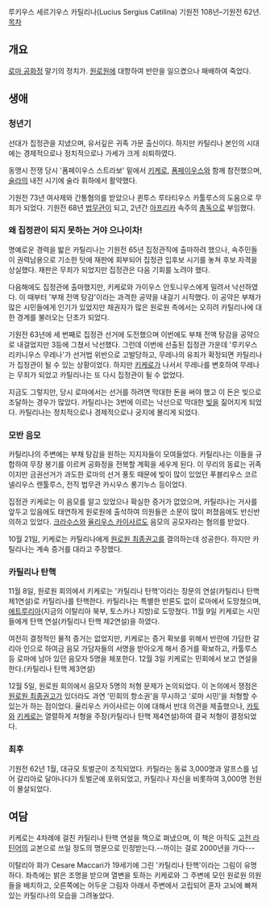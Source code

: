 루키우스 세르기우스 카틸리나(Lucius Sergius Catilina) 기원전 108년–기원전 62년.
[[목차]]
== 개요 ==
[[고대 로마|로마 공화정]] 말기의 정치가. [[원로원]]에 대항하여 반란을 일으켰으나 패배하여 죽었다.

== 생애 ==
=== 청년기 ===
선대가 집정관을 지냈으며, 유서깊은 귀족 가문 출신이다. 하지만 카틸리나 본인의 시대에는 경제적으로나 정치적으로나 가세가 크게 쇠퇴하였다.

동맹시 전쟁 당시 '폼페이우스 스트라보' 밑에서 [[키케로]], [[폼페이우스]]와 함께 참전했으며, [[술라]]의 내전 시기에 술라 휘하에서 활약했다.

기원전 73년 여사제와 간통혐의를 받았으나 퀸투스 루타티우스 카툴루스의 도움으로 무죄가 되었다. 기원전 68년 [[법무관]]이 되고, 2년간 [[아프리카]] 속주의 [[총독]]으로 부임했다.

=== 왜 집정관이 되지 못하는 거야 으나이차! ===
명예로운 경력을 밟은 카틸리나는 기원전 65년 집정관직에 출마하려 했으나, 속주민들이 권력남용으로 기소한 탓에 재판에 회부되어 집정관 입후보 시기를 놓쳐 후보 자격을 상실했다. 재판은 무죄가 되었지만 집정관은 다음 기회를 노려야 했다.

다음해에도 집정관에 출마했지만, 키케로와 가이우스 안토니우스에게 밀려서 낙선하였다. 이 때부터 '부채 전액 탕감'이라는 과격한 공약을 내걸기 시작했다. 이 공약은 부채가 많은 시민들에게 인기가 있었지만 채권자가 많은 원로원 측에서는 오히려 카틸리나에 대한 경계를 불러오는 단초가 되었다.

기원전 63년에 세 번째로 집정관 선거에 도전했으며 이번에도 부채 전액 탕감을 공약으로 내걸었지만 3등에 그쳤서 낙선했다. 그런데 이번에 선출된 집정관 가운데 '루키우스 리키니우스 무레나'가 선거법 위반으로 고발당하고, 무레나의 유죄가 확정되면 카틸리나가 집정관이 될 수 있는 상황이었다. 하지만 [[키케로]]가 나서서 무레나를 변호하여 무레나는 무죄가 되었고 카틸리나는 또 다시 집정관이 될 수 없었다.

지금도 그렇지만, 당시 로마에서는 선거를 하려면 막대한 돈을 써야 했고 이 돈은 빚으로 조달하는 경우가 많았다. 카틸리나는 3번에 이르는 낙선으로 막대한 [[빚]]을 짊어지게 되었다. 카틸리나는 정치적으로나 경제적으로나 궁지에 몰리게 되었다.

=== 모반 음모 ===
카틸리나의 주변에는 부채 탕감을 원하는 지지자들이 모여들었다.  카틸리나는 이들을 규합하여 무장 봉기를 이르켜 공화정을 전복할 계획을 세우게 된다. 이 무리의 동료는 귀족이지만 금권선거가 과도한 로마의 선거 풍토 때문에 빚이 많이 있었던 푸블리우스 코르넬리우스 렌툴루스, 전직 법무관 카시우스 롱기누스 등이었다.

집정관 키케로는 이 음모를 알고 있었으나 확실한 증거가 없었으며, 카틸리나는 거사를 앞두고 있음에도 태연하게 원로원에 출석하여 의원들은 소문이 많이 퍼졌음에도 반신반의하고 있었다. [[크라수스]]와 [[율리우스 카이사르]]도 음모의 공모자라는 혐의를 받았다.

10월 21일, 키케로는 카틸리나에게 [[원로원 최종권고]]를 결의하는데 성공한다. 하지만 카틸리나는 계속 증거를 대라고 주장했다.

=== 카틸리나 탄핵 ===
11월 8일, 원로원 회의에서 키케로는 '카틸리나 탄핵'이라는 장문의 연설(카틸리나 탄핵 제1연설)로 카틸리나를 탄핵한다. 카틸리나는 특별한 반론도 없이 로마에서 도망쳤으며, [[에트루리아]](지금의 이탈리아 북부, 토스카나 지방)로 도망쳤다. 11월 9일 키케로는 시민들에게 탄핵 연설(카틸리나 탄핵 제2연설)을 하였다.

여전히 결정적인 물적 증거는 없었지만, 키케로는 증거 확보를 위해서 반란에 가담한 갈리아 인으로 하여금 음모 가담자들의 서명을 받아오게 해서 증거를 확보하고, 카툴루스 등 로마에 남아 있던 음모자 5명을 체포한다. 12월 3일 키케로는 민회에서 보고 연설을 한다.(카틸리나 탄핵 제3연설)

12월 5일, 원로원 회의에서 음모자 5명의 처형 문제가 논의되었다. 이 논의에서 쟁점은 [[원로원 최종권고]]가 있더라도 과연 '민회의 항소권'을 무시하고 '로마 시민'을 처형할 수 있는가 하는 점이었다. 율리우스 카이사르는 이에 대해서 반대 의견을 제출했으나, [[카토]]와 [[키케로]]는 열렬하게 처형을 주장(카틸리나 탄핵 제4연설)하여 결국 처형이 결정되었다.

=== 최후 ===
기원전 62년 1월, 대규모 토벌군이 조직되었다. 카틸라는 동료 3,000명과 알프스를 넘어 갈리아로 달아나다가 토벌군에 포위되었고, 카틸리나 자신을 비롯하여 3,000명 전원이 몰살되었다.

== 여담 ==
키케로는 4차례에 걸친 카틸리나 탄핵 연설을 책으로 펴냈으며, 이 책은 아직도 [[고전 라틴어]]의 교본으로 쓰일 정도의 명문으로 인정받는다.--까이는 걸로 2000년을 가다---

이탈리아 화가 Cesare Maccari가 19세기에 그린 '카틸리나 탄핵'이라는 그림이 유명하다. 좌측에는 밝은 조명을 받으며 열변을 토하는 키케로와 그 주변에 모인 원로원 의원들을 배치하고, 오른쪽에는 어두운 그림자 아래서 주변에서 고립되어 혼자 고뇌에 빠져 있는 카틸리나의 모습을 그려놓았다.
